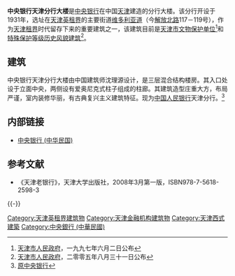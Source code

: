 {{文物保护单位
| 级别 = 省级
| 省区市 = 天津市
| 名称 = 原中央银行天津分行大楼
| 图片 = [[File:中央银行天津分行大楼.jpg|200px]]
| 编号 = 3
| 分类 = 近现代重要史迹及代表性建筑
| 时代 = 1926年
| 所在 = [[天津市|天津市]][[和平区_(天津市)|和平区]]
| 登录 = 1997年6月2日
}}
'''中央银行天津分行大楼'''是[[中央银行_(中华民国)|中央银行]]在中国[[天津|天津]]建造的分行大楼。该分行开设于1931年，选址在[[天津英租界|天津英租界]]的主要街道[[天津维多利亚道|维多利亚道]]（今[[解放北路|解放北路]]117－119号），作为[[天津租界|天津租界]]时代留存下来的重要建筑之一，该建筑目前是[[天津市文物保护单位|天津市文物保护单位]]<ref>[[天津市人民政府|天津市人民政府]]，一九九七年六月二日公布</ref>和[[天津历史风貌建筑|特殊保护等级历史风貌建筑]]<ref>[[天津市人民政府|天津市人民政府]]，二零零五年八月三十一日公布</ref>。

== 建筑 ==
{{天津历史风貌建筑
| 省区市 = 天津市
| 名称 = 原中央银行
| 图片 = [[File:原中央银行铭牌.jpg|200px]]
| 编号 = 0110012
| 等级 = 特殊保护
| 时代 = 1931年
| 所在 = [[天津市|天津市]][[和平区_(天津市)|和平区]]
| 公布 = 2005年8月31日
}}
中央银行天津分行大楼由中国建筑师沈理源设计，是三层混合结构楼房。其入口处设于立面中央，两侧设有爱奥尼克式柱子组成的柱廊。其建筑造型庄重大方，布局严谨，室内装修华丽，有古典复兴主义建筑特征。现为[[中国人民银行|中国人民银行]]天津分行。<ref>[http://www.jwb.com.cn/jwb/html/2009-07/03/content_338625.htm 原中央银行]{{dead link|date=2017年11月 |bot=InternetArchiveBot |fix-attempted=yes }}</ref>

== 内部链接 ==
* [[中央银行_(中华民国)|中央银行 (中华民国)]]

== 参考文献 ==
*《天津老银行》，天津大学出版社，2008年3月第一版，ISBN978-7-5618-2598-3

{{-}}
{{天津解放北路建筑群}}
{{天津近代历史文化专题}}
{{天津市文物保护单位}}

[[Category:天津英租界建筑物|Category:天津英租界建筑物]]
[[Category:天津金融机构建筑物|Category:天津金融机构建筑物]] 
[[Category:天津西式建築|Category:天津西式建築]]
[[Category:中央銀行_(中華民國)|Category:中央銀行 (中華民國)]]